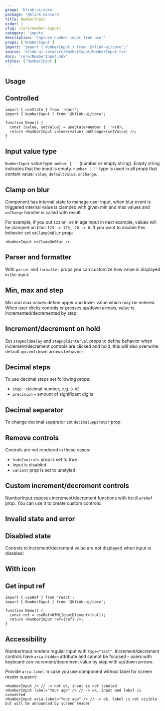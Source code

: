 ```yaml
---
group: 'klink-ui-core'
package: '@klink-ui/core'
title: NumberInput
order: 1
slug: /core/number-input/
category: 'inputs'
description: 'Capture number input from user'
props: ['NumberInput']
import: "import { NumberInput } from '@klink-ui/core';"
source: 'klink-ui-core/src/NumberInput/NumberInput.tsx'
docs: 'core/NumberInput.mdx'
styles: ['NumberInput']
---
```



## Usage

<Demo data={NumberInputDemos.configurator} />

## Controlled

```tsx
import { useState } from 'react';
import { NumberInput } from '@klink-ui/core';

function Demo() {
  const [value, setValue] = useState<number | ''>(0);
  return <NumberInput value={value} onChange={setValue} />;
}
```

## Input value type

`NumberInput` value type `number | ''` (number or empty string). Empty string indicates
that the input is empty. `number | ''` type is used in all props that contain value:
`value`, `defaultValue`, `onChange`.

## Clamp on blur

Component has internal state to manage user input, when blur event is triggered
internal value is clamped with given min and max values and `onChange` handler is called with result.

For example, if you put `123` or `-20` in age input in next example, values will be clamped on blur: `123 -> 120`, `-20 -> 0`.
If you want to disable this behavior set `noClampOnBlur` prop:

```tsx
<NumberInput noClampOnBlur />
```

## Parser and formatter

With `parser` and `formatter` props you can customize how value is displayed in the input:

<Demo data={NumberInputDemos.formatter} />

## Min, max and step

Min and max values define upper and lower value which may be entered.
When user clicks controls or presses up/down arrows, value is incremented/decremented by step:

<Demo data={NumberInputDemos.step} />

## Increment/decrement on hold

Set `stepHoldDelay` and `stepHoldInterval` props to define behavior when increment/decrement controls are clicked and hold,
this will also overwrite default up and down arrows behavior:

<Demo data={NumberInputDemos.hold} />

## Decimal steps

To use decimal steps set following props:

- `step` – decimal number, e.g. `0.05`
- `precision` – amount of significant digits

<Demo data={NumberInputDemos.decimal} />

## Decimal separator

To change decimal separator set `decimalSeparator` prop:

<Demo data={NumberInputDemos.decimalSeparator} />

## Remove controls

Controls are not rendered in these cases:

- `hideControls` prop is set to true
- Input is disabled
- `variant` prop is set to unstyled

<Demo data={NumberInputDemos.controls} />

## Custom increment/decrement controls

NumberInput exposes increment/decrement functions with `handlersRef` prop.
You can use it to create custom controls:

<Demo data={NumberInputDemos.handlers} />

## Invalid state and error

<Demo data={NumberInputDemos.validation} />

## Disabled state

Controls to increment/decrement value are not displayed when input is disabled:

<Demo data={NumberInputDemos.disabled} />

## With icon

<Demo data={NumberInputDemos.icon} />

## Get input ref

```tsx
import { useRef } from 'react';
import { NumberInput } from '@klink-ui/core';

function Demo() {
  const ref = useRef<HTMLInputElement>(null);
  return <NumberInput ref={ref} />;
}
```

## Accessibility

NumberInput renders regular input with `type="text"`.
Increment/decrement controls have `aria-hidden` attribute and cannot be focused
– users with keyboard can increment/decrement value by step with up/down arrows.

Provide `aria-label` in case you use component without label for screen reader support:

```tsx
<NumberInput /> // -> not ok, input is not labeled
<NumberInput label="Your age" /> // -> ok, input and label is connected
<NumberInput aria-label="Your age" /> // -> ok, label is not visible but will be announced by screen reader
```
